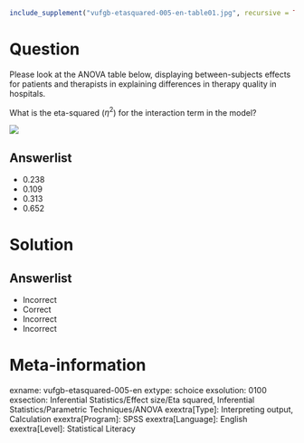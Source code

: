 ```{r, echo = FALSE, results = "hide"}
include_supplement("vufgb-etasquared-005-en-table01.jpg", recursive = TRUE)
```

Question
========

Please look at the ANOVA table below, displaying between-subjects effects for patients and therapists in explaining differences in therapy quality in hospitals. 

What is the eta-squared ($\eta^{2}$) for the interaction term in the model?

![](vufgb-etasquared-005-en-table01.jpg)
  
Answerlist
----------
* 0.238 
* 0.109 
* 0.313 
* 0.652

Solution
========

Answerlist
----------
* Incorrect
* Correct
* Incorrect
* Incorrect

Meta-information
================
exname: vufgb-etasquared-005-en
extype: schoice
exsolution: 0100
exsection: Inferential Statistics/Effect size/Eta squared, Inferential Statistics/Parametric Techniques/ANOVA
exextra[Type]: Interpreting output, Calculation
exextra[Program]: SPSS
exextra[Language]: English
exextra[Level]: Statistical Literacy